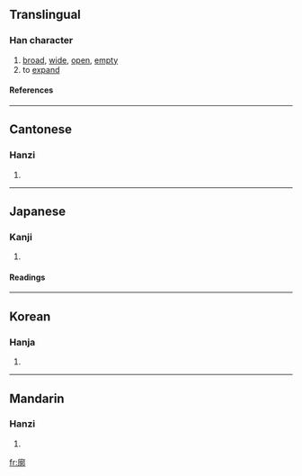 {{see|廓}}

==Translingual==
===Han character===
{{Han char|rn=53|rad=广|as=11|sn=14|four=0022<sub>7</sub>|canj=戈卜木中 (IYDL)}}
# [[broad]], [[wide]], [[open]], [[empty]]
# to [[expand]]
====References====
{{Han ref|kx=0350.010|dkj=09461|dj=0661.040|hdz=20895.130|uh=5ED3|ud=24275|bh=B9F8|bd=47608}}
----
==Cantonese==
===Hanzi===
{{yue-hanzi|jyut=|y=gwok3, kwok3}}
# {{defn|Cantonese}}
----
==Japanese==
===Kanji===
{{ja-kanji|grade=|rs=广11}}
# {{defn|Japanese}} 
====Readings====
{{ja-readings|on=[[かく]] (kaku)|kun=[[とりで]] (toride), [[くるわ]] (kuruwa)}}
----
==Korean==
===Hanja===
{{ko-hanja|hangeul=[[곽]], [[확]]|rv=gwak, hwak|mr=kwak, hwak}}
# {{defn|Korean}}
----
==Mandarin==
===Hanzi===
{{cmn-hanzi|pin=[[kuò]] (kuo4)|wg=k'uo<sup>4</sup>}}
# {{defn|Mandarin}}

[[fr:廓]]